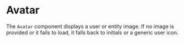 
<Meta title="Atoms/Avatar" of={Avatar} />

# Avatar

The `Avatar` component displays a user or entity image. If no image is provided or it fails to load, it falls back to initials or a generic user icon.

<Canvas>
  <Story name="Examples">
    <div className="flex items-center gap-4">
      <Avatar src="https://placehold.co/60" alt="User" />
      <Avatar name="Jane Doe" color="primary" />
    </div>
  </Story>
</Canvas>

<ArgsTable of={Avatar} />
